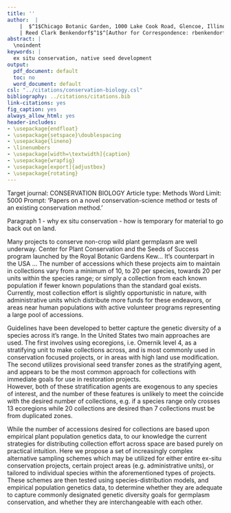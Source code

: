 ```yaml
--- 
title: '' 
author:  |
    |  $^1$Chicago Botanic Garden, 1000 Lake Cook Road, Glencoe, Illinois 60022, USA  
    | Reed Clark Benkendorf$^1$^[Author for Correspondence: rbenkendorf@chicagobotanic.org]
abstract: |
  \noindent
keywords: |
  ex situ conservation, native seed development  
output:
  pdf_document: default 
  toc: no 
  word_document: default 
csl: "../citations/conservation-biology.csl" 
bibliography: ../citations/citations.bib 
link-citations: yes 
fig_caption: yes
always_allow_html: yes 
header-includes:
- \usepackage{endfloat}
- \usepackage{setspace}\doublespacing
- \usepackage{lineno}
- \linenumbers
- \usepackage[width=\textwidth]{caption}
- \usepackage{wrapfig}
- \usepackage[export]{adjustbox}
- \usepackage{rotating} 
--- 
```


Target journal: CONSERVATION BIOLOGY
Article type: Methods
Word Limit: 5000
Prompt: 'Papers on a novel conservation-science method or tests of an existing conservation method.'

Paragraph 1 - why ex situ conservation - how is temporary for material to go back out on land. 

Many projects to conserve non-crop wild plant germplasm are well underway. 
Center for Plant Conservation and the Seeds of Success program launched by the Royal Botanic Gardens Kew... 
It's counterpart in the USA ... 
The number of accessions which these projects aim to maintain in collections vary from a minimum of 10, to 20 per species, towards 20 per units within the species range; or simply a collection from each known population if fewer known populations than the standard goal exists. 
Currently, most collection effort is slightly opportunistic in nature, with administrative units which distribute more funds for these endeavors, or areas near human populations with active volunteer programs representing a large pool of accessions. 

Guidelines have been developed to better capture the genetic diversity of a species across it's range. 
In the United States two main approaches are used. 
The first involves using ecoregions, i.e. Omernik level 4, as a stratifying unit to make collections across, and is most commonly used in conservation focused projects, or in areas with high land use modification. 
The second utilizes provisional seed transfer zones as the stratifying agent, and appears to be the most common approach for collections with immediate goals for use in restoration projects.  
However, both of these stratification agents are exogenous to any species of interest, and the number of these features is unlikely to meet the coincide with the desired number of collections, e.g. if a species range only crosses 13 ecoregions while 20 collections are desired than 7 collections must be from duplicated zones. 

While the number of accessions desired for collections are based upon empirical plant population genetics data, to our knowledge the current strategies for distributing collection effort across space are based purely on practical intuition. 
Here we propose a set of increasingly complex alternative sampling schemes which may be utilized for either entire ex-situ conservation projects, certain project areas (e.g. administrative units), or tailored to individual species within the aforementioned types of projects. 
These schemes are then tested using species-distribution models, and empirical population genetics data, to determine whether they are adequate to capture commonly designated genetic diversity goals for germplasm conservation, and whether  they are interchangeable with each other. 


